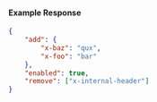 #### Example Response

```json
{
	"add": {
		"x-baz": "qux",
		"x-foo": "bar"
	},
	"enabled": true,
	"remove": ["x-internal-header"]
}
```
